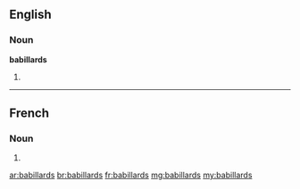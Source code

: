 ==English==

===Noun===
'''babillards'''

# {{plural of|babillard}}

----

==French==

===Noun===
{{head|fr|plural}} {{m|p}}

# {{plural of|babillard|lang=fr}}

[[ar:babillards]]
[[br:babillards]]
[[fr:babillards]]
[[mg:babillards]]
[[my:babillards]]